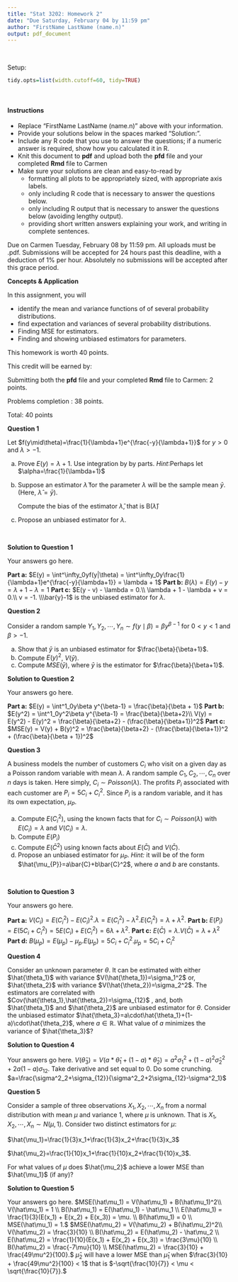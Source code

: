 ---
title: "Stat 3202: Homework 2"
date: "Due Saturday, February 04 by 11:59 pm"
author: "FirstName LastName (name.n)"
output: pdf_document
---

\

Setup:
```{r message=FALSE}
tidy.opts=list(width.cutoff=60, tidy=TRUE)
```


\

#### Instructions
- Replace "FirstName LastName (name.n)" above with your information.
- Provide your solutions below in the spaces marked "Solution:".
- Include any R code that you use to answer the questions; if a numeric answer is required, show how you calculated it in R.
- Knit this document to **pdf** and upload both the **pfd** file and your completed **Rmd** file to Carmen
- Make sure your solutions are clean and easy-to-read by
    - formatting all plots to be appropriately sized, with appropriate axis labels.
    - only including R code that is necessary to answer the questions below.
    - only including R output that is necessary to answer the questions below (avoiding lengthy output).
    - providing short written answers explaining your work, and writing in complete sentences.


Due on Carmen Tuesday, February 08 by 11:59 pm. All uploads must be .pdf.
Submissions will be accepted for 24 hours past this deadline, with a deduction of 1%
per hour. Absolutely no submissions will be accepted after this grace period.
\

**Concepts \& Application**

In this assignment, you will

* identify the mean and variance functions of of several probability distributions.
* find expectation and variances of several probability distributions.
* Finding MSE for estimators.
* Finding and showing unbiased estimators for parameters.


This homework is worth 40 points. 

This credit will be earned by:

Submitting both the **pfd** file and your completed **Rmd** file to Carmen: 2 points.

Problems completion : 38 points.

Total: 40 points

\vspace{3in}

**Question 1**

Let $f(y\mid\theta)=\frac{1}{\lambda+1}e^{\frac{-y}{\lambda+1}}$ for $y>0$ and $\lambda>-1$.


(a) Prove $E(y)=\lambda+1$. Use integration by by parts. *Hint*:Perhaps let $\alpha=\frac{1}{\lambda+1}$
(b)	Suppose an estimator $\hat{\lambda}$ for the parameter $\lambda$ will be the sample mean $\bar{y}$. (Here, $\hat{\lambda}=\bar{y}$).
    
    Compute the bias of the estimator $\hat{\lambda}$, that is B($\hat{\lambda}$)
(c) Propose an unbiased estimator for $\lambda$.



\

**Solution to Question 1**

Your answers go here.

**Part a:**
$E(y) = \int^\infty_0yf(y|\theta) = \int^\infty_0y\frac{1}{\lambda+1}e^{\frac{-y}{\lambda+1}} = \lambda + 1$
**Part b:**
$B(\lambda) = E(y)-y = \lambda + 1 - \lambda = 1$
**Part c:**
$E(y - v) - \lambda = 0.\\ \lambda + 1 - \lambda + v = 0.\\ v = -1. \\\bar{y}-1$ is the unbiased estimator for $\lambda.$


\vspace{1cm}

**Question 2**

Consider a random sample $Y_1,Y_2,\cdots,Y_n\sim f(y\mid\beta)=\beta y^{\beta-1}$ for $0<y<1$ and $\beta>-1$.

(a) Show that $\bar{y}$ is an unbiased estimator for $\frac{\beta}{\beta+1}$.
(b)	Compute $E(y)^2$, $V(\bar{y})$.
(c) Compute $MSE(\bar{y})$, where $\bar{y}$ is the estimator for $\frac{\beta}{\beta+1}$.
\

**Solution to Question 2**

Your answers go here.

**Part a:**
$E(y) = \int^1_0y\beta y^{\beta-1} = \frac{\beta}{\beta + 1}$
**Part b:**
$E(y^2) = \int^1_0y^2\beta y^{\beta-1} = \frac{\beta}{\beta+2}\\ V(y) = E(y^2) - E(y)^2 = \frac{\beta}{\beta+2} - (\frac{\beta}{\beta+1})^2$
**Part c:**
$MSE(y) = V(y) + B(y)^2 = \frac{\beta}{\beta+2} - (\frac{\beta}{\beta+1})^2 + (\frac{\beta}{\beta + 1})^2$

\vspace{1cm}

**Question 3**

A business models the number of customers $C_i$ who visit on a given day as a Poisson random variable
with mean $\lambda$. A random sample $C_1,C_2,\cdots,C_n$ over $n$ days is taken. Here simply, $C_i\sim Poisson (\lambda)$. The profits $P_i$ associated with each customer
are $P_i=5C_i+C_i^2$. 
Since $P_i$ is a random variable, and it has its own expectation, $\mu_{P}$.

(a) Compute $E(C_i^2)$, using the known facts that for $C_i\sim Poisson (\lambda)$ with $E(C_i)=\lambda$ and $V(C_i)=\lambda$.
(b) Compute $E(P_i)$
(c) Compute $E(\bar{C}^2)$ using known facts about $E(\bar{C})$ and $V(\bar{C})$.
(d) Propose an unbiased estimator for $\mu_{P}$. *Hint:* it will be of the form $\hat{\mu_{P}}=a\bar{C}+b\bar{C}^2$, where $a$ and $b$ are constants.




\

**Solution to Question 3**

Your answers go here.

**Part a:**
$V(C_i) = E(C^2_i)-E(C_i)^2. \lambda = E(C^2_i) - \lambda^2. E(C^2_i) = \lambda + \lambda^2.$
**Part b:**
$E(P_i) = E(5C_i + C_i^2) = 5E(C_i) + E(C_i^2) = 6\lambda + \lambda^2.$
**Part c:**
$E(\bar C) = \lambda. V(\bar C) = \lambda + \lambda^2$
**Part d:**
$B(\mu_p) = E(\mu_p) - \mu_p. E(\mu_p) = 5C_i+C_i^2. \mu_p = 5C_i+C_i^2$

\vspace{1cm}

**Question 4**


Consider an unknown parameter $\theta$. It can be estimated with either $\hat{\theta_1}$ with variance $V(\hat{\theta_1})=\sigma_1^2$ or, $\hat{\theta_2}$ with variance $V(\hat{\theta_2})=\sigma_2^2$. The estimators are correlated with $Cov(\hat{\theta_1},\hat{\theta_2})=\sigma_{12}$ , and, both $\hat{\theta_1}$ and $\hat{\theta_2}$ are
unbiased estimator for $\theta$.
Consider the unbiased estimator $\hat{\theta_3}=a\cdot\hat{\theta_1}+(1-a)\cdot\hat{\theta_2}$, where $a\in \mathbb{R}$. What value of $a$ minimizes the
variance of $\hat{\theta_3}$?

**Solution to Question 4**

Your answers go here.
$V(\hat\theta_3) = V(a*\hat\theta_1 + (1-a)*\hat\theta_2) = a^2\sigma^2_1+(1-a)^2\hat\sigma^2_2+2a(1-a)\sigma_{12}.$
Take derivative and set equal to 0.
Do some crunching.
$a=\frac{\sigma^2_2+\sigma_{12}}{\sigma^2_2+2\sigma_{12}-\sigma^2_1}$




\vspace{1cm}

**Question 5**

Consider a sample of three observations $X_1,X_2,\cdots,X_n$ from a normal distribution with mean $\mu$ and variance $1$, where $\mu$ is unknown. That is $X_1,X_2,\cdots,X_n\sim N(\mu,1)$.
Consider two distinct estimators for $\mu$: 

$\hat{\mu_1}=\frac{1}{3}x_1+\frac{1}{3}x_2+\frac{1}{3}x_3$

$\hat{\mu_2}=\frac{1}{10}x_1+\frac{1}{10}x_2+\frac{1}{10}x_3$.

For what values of $\mu$ does $\hat{\mu_2}$
achieve a lower MSE than $\hat{\mu_1}$ (if any)?


**Solution to Question 5**

Your answers go here.
$MSE(\hat\mu_1) = V(\hat\mu_1) + B(\hat\mu_1)^2\\ V(\hat\mu_1) = 1 \\ B(\hat\mu_1) = E(\hat\mu_1) - \hat\mu_1 \\ E(\hat\mu_1) = \frac{1}{3}(E(x_1) + E(x_2) + E(x_3)) = \mu. \\ B(\hat\mu_1) = 0 \\ MSE(\hat\mu_1) = 1.$
$MSE(\hat\mu_2) = V(\hat\mu_2) + B(\hat\mu_2)^2\\ V(\hat\mu_2) = \frac{3}{10} \\ B(\hat\mu_2) = E(\hat\mu_2) - \hat\mu_2 \\ E(\hat\mu_2) = \frac{1}{10}(E(x_1) + E(x_2) + E(x_3)) = \frac{3\mu}{10} \\ B(\hat\mu_2) = \frac{-7\mu}{10} \\ MSE(\hat\mu_2) = \frac{3}{10} + \frac{49\mu^2}{100}.$
$\hat\mu_2$ will have a lower MSE than $\hat\mu_1$ when $\frac{3}{10} + \frac{49\mu^2}{100} < 1$ that is $-\sqrt{\frac{10}{7}} < \mu < \sqrt{\frac{10}{7}}.$
